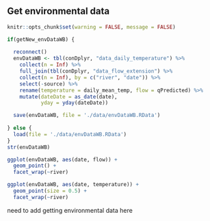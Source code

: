 ## Get environmental data {#getEnvData}

```r
knitr::opts_chunk$set(warning = FALSE, message = FALSE)
```


```r
if(getNew_envDataWB) {
  
  reconnect()
  envDataWB <- tbl(conDplyr, "data_daily_temperature") %>% 
    collect(n = Inf) %>% 
    full_join(tbl(conDplyr, "data_flow_extension") %>% 
    collect(n = Inf), by = c("river", "date")) %>% 
    select(-source) %>% 
    rename(temperature = daily_mean_temp, flow = qPredicted) %>%
    mutate(dateDate = as_date(date),
           yday = yday(dateDate))

  save(envDataWB, file = './data/envDataWB.RData')
  
} else {
  load(file = './data/envDataWB.RData')
}
str(envDataWB)

ggplot(envDataWB, aes(date, flow)) +
  geom_point() +
  facet_wrap(~river)

ggplot(envDataWB, aes(date, temperature)) +
  geom_point(size = 0.5) +
  facet_wrap(~river)
```



need to add getting environmental data here
